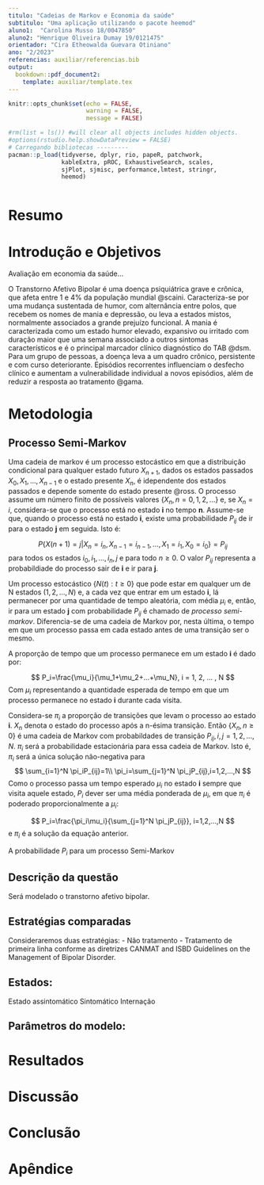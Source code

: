```yaml
---
titulo: "Cadeias de Markov e Economia da saúde"
subtitulo: "Uma aplicação utilizando o pacote heemod"
aluno1:  "Carolina Musso 18/0047850"
aluno2: "Henrique Oliveira Dumay 19/0121475"
orientador: "Cira Etheowalda Guevara Otiniano"
ano: "2/2023"
referencias: auxiliar/referencias.bib
output: 
  bookdown::pdf_document2:
    template: auxiliar/template.tex
---
```


```r
knitr::opts_chunk$set(echo = FALSE, 
                      warning = FALSE,
                      message = FALSE)
```

```r

#rm(list = ls()) #will clear all objects includes hidden objects.
#options(rstudio.help.showDataPreview = FALSE)
# Carregando bibliotecas ---------
pacman::p_load(tidyverse, dplyr, rio, papeR, patchwork, 
               kableExtra, pROC, ExhaustiveSearch, scales,
               sjPlot, sjmisc, performance,lmtest, stringr,
               heemod)



```

\newpage

# Resumo


# Introdução e Objetivos

Avaliação em economia da saúde...


O Transtorno Afetivo Bipolar é uma doença psiquiátrica grave e crônica, que afeta entre 1 e 4% da população mundial @scaini. Caracteriza-se por uma mudança sustentada de humor, com alternância entre polos, que recebem os nomes de mania e depressão, ou leva a estados mistos, normalmente associados a grande prejuízo funcional. A mania é caracterizada como um estado humor elevado, expansivo ou irritado com duração maior que uma semana associado a outros sintomas característicos e é o principal marcador clínico diagnóstico do TAB @dsm. Para um grupo de pessoas, a doença leva a um quadro crônico, persistente e com curso deteriorante. Episódios recorrentes influenciam o desfecho clínico e aumentam a vulnerabilidade individual a novos episódios, além de reduzir a resposta ao tratamento @gama.  



# Metodologia

## Processo Semi-Markov 

Uma cadeia de markov é um processo estocástico em que a distribuição condicional para qualquer estado futuro $X_{n+1}$, dados os estados passados $X_0, X_1,...,X_{n-1}$ e o estado presente $X_n$, é idependente dos estados passados e depende somente do estado presente @ross. O processo assume um número finito de possíveis valores $\{X_n, n = 0, 1, 2,...\}$ e, se $X_n = i$, considera-se que o processo está no estado **i** no tempo **n**. Assume-se que, quando o processo está no estado **i**, existe uma probabilidade $P_{ij}$ de ir para o estado **j** em seguida. Isto é:

$$
P\{X(n+1)=j | X_n = i_n, X_{n-1}=i_{n-1}, ..., X_1=i_1, X_0=i_0\}=P_{ij}
$$
para todos os estados $i_0,i_1,...,i_{n},j$ e para todo $n \geq 0$. O valor $P_{ij}$ representa a probabildiade do processo sair de **i** e ir para **j**. 


Um processo estocástico $\{N(t): t \geq 0 \}$ que pode estar em qualquer um de N estados $(1, 2, ..., N)$ e, a cada vez que entrar em um estado **i**, lá permanecer por uma quantidade de tempo aleatória, com média $\mu_i$ e, então, ir para um estado **j** com probabilidade $P_{ij}$ é chamado de *processo semi-markov*. Diferencia-se de uma cadeia de Markov por, nesta última, o tempo em que um processo passa em cada estado antes de uma transição ser o mesmo. 

A proporção de tempo que um processo permanece em um estado **i** é dado por:

$$
P_i=\frac{\mu_i}{\mu_1+\mu_2+...+\mu_N}, i = 1, 2, ... , N
$$
Com $\mu_i$ representando a quantidade esperada de tempo em que um processo permanece no estado **i** durante cada visita. 

Considera-se $\pi_i$ a proporção de transições que levam o processo ao estado **i**. $X_n$ denota o estado do processo após a n-ésima transição. Então $\{X_n, n \geq 0\}$ é uma cadeia de Markov com probabildades de transição $P_{ij}, i,j = 1,2,...,N$. $\pi_i$ será a probabilidade estacionária para essa cadeia de Markov. Isto é, $\pi_i$ será a única solução não-negativa para
$$
\sum_{i=1}^N \pi_iP_{ij}=1\\
\pi_i=\sum_{j=1}^N \pi_jP_{ij},i=1,2,...,N 
$$
Como o processo passa um tempo esperado $\mu_i$ no estado **i** sempre que visita aquele estado, $P_i$ dever ser uma média ponderada de $\mu_i$, em que $\pi_i$ é poderado proporcionalmente a $\mu_i$:

$$
P_i=\frac{\pi_i\mu_i}{\sum_{j=1}^N \pi_jP_{ij}}, i=1,2,...,N
$$
e $\pi_i$ é a solução da equação anterior.

A probabilidade $P_i$ para um processo Semi-Markov 

## Descrição da questão

Será modelado o transtorno afetivo bipolar. 

Estratégias comparadas
-------------------------
Consideraremos duas estratégias:
- Não tratamento
- Tratamento de primeira linha conforme as diretrizes CANMAT and ISBD Guidelines
on the Management of Bipolar Disorder.

Estados:
------------------------
Estado assintomático
Sintomático
Internação

Parâmetros do modelo:
------------------------


# Resultados


# Discussão


# Conclusão




# Apêndice

```r
```



